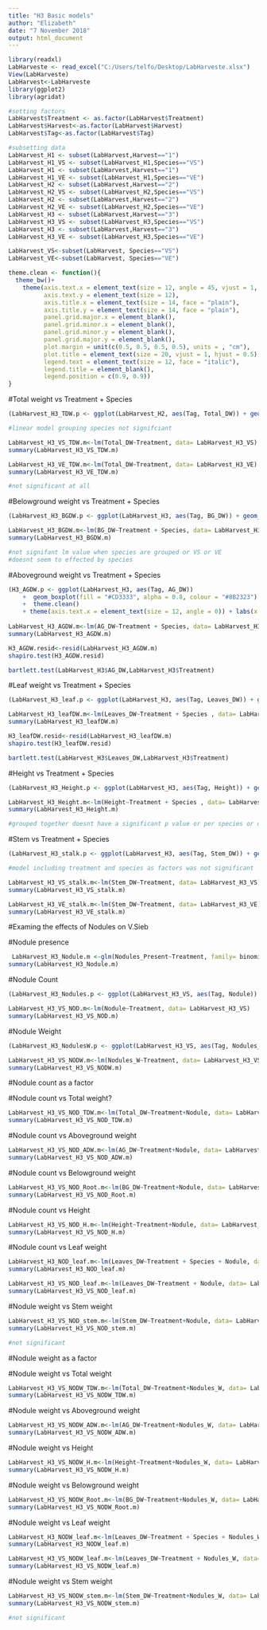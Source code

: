 ---
title: "H3 Basic models"
author: "Elizabeth"
date: "7 November 2018"
output: html_document
---

```{r}
library(readxl)
LabHarveste <- read_excel("C:/Users/telfo/Desktop/LabHarveste.xlsx")
View(LabHarveste)
LabHarvest<-LabHarveste
library(ggplot2)
library(agridat)
```


```{r}
#setting factors
LabHarvest$Treatment <- as.factor(LabHarvest$Treatment)
LabHarvest$Harvest<-as.factor(LabHarvest$Harvest)
LabHarvest$Tag<-as.factor(LabHarvest$Tag)
```


```{r}
#subsetting data
LabHarvest_H1 <- subset(LabHarvest,Harvest=="1")
LabHarvest_H1_VS <- subset(LabHarvest_H1,Species=="VS")
LabHarvest_H1 <- subset(LabHarvest,Harvest=="1")
LabHarvest_H1_VE <- subset(LabHarvest_H1,Species=="VE")
LabHarvest_H2 <- subset(LabHarvest,Harvest=="2")
LabHarvest_H2_VS <- subset(LabHarvest_H2,Species=="VS")
LabHarvest_H2 <- subset(LabHarvest,Harvest=="2")
LabHarvest_H2_VE <- subset(LabHarvest_H2,Species=="VE")
LabHarvest_H3 <- subset(LabHarvest,Harvest=="3")
LabHarvest_H3_VS <- subset(LabHarvest_H3,Species=="VS")
LabHarvest_H3 <- subset(LabHarvest,Harvest=="3")
LabHarvest_H3_VE <- subset(LabHarvest_H3,Species=="VE")

LabHarvest_VS<-subset(LabHarvest, Species=="VS")
LabHarvest_VE<-subset(LabHarvest, Species=="VE")
```

```{r}
theme.clean <- function(){
  theme_bw()+
    theme(axis.text.x = element_text(size = 12, angle = 45, vjust = 1, hjust = 1),
          axis.text.y = element_text(size = 12),
          axis.title.x = element_text(size = 14, face = "plain"),             
          axis.title.y = element_text(size = 14, face = "plain"),             
          panel.grid.major.x = element_blank(),                                          
          panel.grid.minor.x = element_blank(),
          panel.grid.minor.y = element_blank(),
          panel.grid.major.y = element_blank(),  
          plot.margin = unit(c(0.5, 0.5, 0.5, 0.5), units = , "cm"),
          plot.title = element_text(size = 20, vjust = 1, hjust = 0.5),
          legend.text = element_text(size = 12, face = "italic"),          
          legend.title = element_blank(),                              
          legend.position = c(0.9, 0.9))
}
```

#Total weight vs Treatment + Species 
```{r}
(LabHarvest_H3_TDW.p <- ggplot(LabHarvest_H2, aes(Tag, Total_DW)) + geom_boxplot(fill = "#CD3333", alpha = 0.8, colour = "#8B2323") + theme.clean() +  theme(axis.text.x = element_text(size = 12, angle = 0)) + labs(x = "Species & Treatment (%)", y = "Total Dry weight (grams)"))

#linear model grouping species not signifciant 

LabHarvest_H3_VS_TDW.m<-lm(Total_DW~Treatment, data= LabHarvest_H3_VS)
summary(LabHarvest_H3_VS_TDW.m)

LabHarvest_H3_VE_TDW.m<-lm(Total_DW~Treatment, data= LabHarvest_H3_VE)
summary(LabHarvest_H3_VE_TDW.m)

#not significant at all 

```

#Belowground weight vs Treatment + Species
```{r}
(LabHarvest_H3_BGDW.p <- ggplot(LabHarvest_H3, aes(Tag, BG_DW)) + geom_boxplot(fill = "#CD3333", alpha = 0.8, colour = "#8B2323") + theme.clean() +  theme(axis.text.x = element_text(size = 12, angle = 0)) + labs(x = "Species & Treatment (%)", y = " Below Ground Dry Weight (grams)"))

LabHarvest_H3_BGDW.m<-lm(BG_DW~Treatment + Species, data= LabHarvest_H3)
summary(LabHarvest_H3_BGDW.m)

#not signifant lm value when species are grouped or VS or VE
#doesnt seem to effected by species

```

#Aboveground weight vs Treatment + Species
```{r}
(H3_AGDW.p <- ggplot(LabHarvest_H3, aes(Tag, AG_DW)) 
    +  geom_boxplot(fill = "#CD3333", alpha = 0.8, colour = "#8B2323") 
    +  theme.clean()   
    + theme(axis.text.x = element_text(size = 12, angle = 0)) + labs(x = "Species & Treatment (%)", y = "Aboveground Dry Weight (grams)"))
    
LabHarvest_H3_AGDW.m<-lm(AG_DW~Treatment + Species, data= LabHarvest_H3)
summary(LabHarvest_H3_AGDW.m)

H3_AGDW.resid<-resid(LabHarvest_H3_AGDW.m)
shapiro.test(H3_AGDW.resid)

bartlett.test(LabHarvest_H3$AG_DW,LabHarvest_H3$Treatment)

```

#Leaf weight vs Treatment + Species
```{r}
(LabHarvest_H3_leaf.p <- ggplot(LabHarvest_H3, aes(Tag, Leaves_DW)) + geom_boxplot(fill = "#CD3333", alpha = 0.8, colour = "#8B2323") + theme.clean() +  theme(axis.text.x = element_text(size = 12, angle = 0)) + labs(x = "Species & Treatment (%)", y = "Leaf Dry weight (grams)"))

LabHarvest_H3_leafDW.m<-lm(Leaves_DW~Treatment + Species , data= LabHarvest_H3)
summary(LabHarvest_H3_leafDW.m)

H3_leafDW.resid<-resid(LabHarvest_H3_leafDW.m)
shapiro.test(H3_leafDW.resid)

bartlett.test(LabHarvest_H3$Leaves_DW,LabHarvest_H3$Treatment)

```

#Height vs Treatment + Species
```{r}
(LabHarvest_H3_Height.p <- ggplot(LabHarvest_H3, aes(Tag, Height)) + geom_boxplot(fill = "#CD3333", alpha = 0.8, colour = "#8B2323") + theme.clean() +  theme(axis.text.x = element_text(size = 12, angle = 0)) + labs(x = "Species & Treatment (%)", y = "Height (mm)"))

LabHarvest_H3_Height.m<-lm(Height~Treatment + Species , data= LabHarvest_H3)
summary(LabHarvest_H3_Height.m)

#grouped together doesnt have a significant p value or per species or disreguarding treatment 

```

#Stem vs Treatment + Species
```{r}
(LabHarvest_H3_stalk.p <- ggplot(LabHarvest_H3, aes(Tag, Stem_DW)) + geom_boxplot(fill = "#CD3333", alpha = 0.8, colour = "#8B2323") + theme.clean() +  theme(axis.text.x = element_text(size = 12, angle = 0)) + labs(x = "Species & Treatment (%)", y = "Stem Dry Weight (grams)"))

#model including treatment and species as factors was not significant 

LabHarvest_H3_VS_stalk.m<-lm(Stem_DW~Treatment, data= LabHarvest_H3_VS)
summary(LabHarvest_H3_VS_stalk.m)

LabHarvest_H3_VE_stalk.m<-lm(Stem_DW~Treatment, data= LabHarvest_H3_VE)
summary(LabHarvest_H3_VE_stalk.m)
```

#Examing the effects of Nodules on V.Sieb

#Nodule presence
```{r}
 LabHarvest_H3_Nodule.m <-glm(Nodules_Present~Treatment, family= binomial, data=LabHarvest_H3)
summary(LabHarvest_H3_Nodule.m)
```

#Nodule Count
```{r}
(LabHarvest_H3_Nodules.p <- ggplot(LabHarvest_H3_VS, aes(Tag, Nodule)) + geom_boxplot(fill = "#CD3333", alpha = 0.8, colour = "#8B2323") + theme.clean() +  theme(axis.text.x = element_text(size = 12, angle = 0)) + labs(x = "Species & Treatment (%)", y = "Nodule Count"))

LabHarvest_H3_VS_NOD.m<-lm(Nodule~Treatment, data= LabHarvest_H3_VS)
summary(LabHarvest_H3_VS_NOD.m)
```

#Nodule Weight
```{r}
(LabHarvest_H3_NodulesW.p <- ggplot(LabHarvest_H3_VS, aes(Tag, Nodules_W)) + geom_boxplot(fill = "#CD3333", alpha = 0.8, colour = "#8B2323") + theme.clean() +  theme(axis.text.x = element_text(size = 12, angle = 0)) + labs(x = "Species & Treatment (%)", y = "Nodule Weight (grams)"))

LabHarvest_H3_VS_NODW.m<-lm(Nodules_W~Treatment, data= LabHarvest_H3_VS)
summary(LabHarvest_H3_VS_NODW.m)
```

#Nodule count as a factor 

#Nodule count vs Total weight?
```{r}

LabHarvest_H3_VS_NOD_TDW.m<-lm(Total_DW~Treatment+Nodule, data= LabHarvest_H3_VS)
summary(LabHarvest_H3_VS_NOD_TDW.m)
```

#Nodule count vs Aboveground weight 
```{r}
LabHarvest_H3_VS_NOD_ADW.m<-lm(AG_DW~Treatment+Nodule, data= LabHarvest_H3_VS)
summary(LabHarvest_H3_VS_NOD_ADW.m)
```

#Nodule count vs Belowground weight
```{r}
LabHarvest_H3_VS_NOD_Root.m<-lm(BG_DW~Treatment+Nodule, data= LabHarvest_H3_VS)
summary(LabHarvest_H3_VS_NOD_Root.m)
```

#Nodule count vs Height 
```{r}

LabHarvest_H3_VS_NOD_H.m<-lm(Height~Treatment+Nodule, data= LabHarvest_H3_VS)
summary(LabHarvest_H3_VS_NOD_H.m)
```

#Nodule count vs Leaf weight
```{r}
LabHarvest_H3_NOD_leaf.m<-lm(Leaves_DW~Treatment + Species + Nodule, data= LabHarvest_H3)
summary(LabHarvest_H3_NOD_leaf.m)

LabHarvest_H3_VS_NOD_leaf.m<-lm(Leaves_DW~Treatment + Nodule, data= LabHarvest_H3_VS)
summary(LabHarvest_H3_VS_NOD_leaf.m)
```

#Nodule weight vs Stem weight 
```{r}
LabHarvest_H3_VS_NOD_stem.m<-lm(Stem_DW~Treatment+Nodule, data= LabHarvest_H3_VS)
summary(LabHarvest_H3_VS_NOD_stem.m)

#not significant 
```

#Nodule weight as a factor

#Nodule weight vs Total weight 
```{r}
LabHarvest_H3_VS_NODW_TDW.m<-lm(Total_DW~Treatment+Nodules_W, data= LabHarvest_H3_VS)
summary(LabHarvest_H3_VS_NODW_TDW.m)
```

#Nodule weight vs Aboveground weight 
```{r}
LabHarvest_H3_VS_NODW_ADW.m<-lm(AG_DW~Treatment+Nodules_W, data= LabHarvest_H3_VS)
summary(LabHarvest_H3_VS_NODW_ADW.m)
```

#Nodule weight vs Height 
```{r}
LabHarvest_H3_VS_NODW_H.m<-lm(Height~Treatment+Nodules_W, data= LabHarvest_H3_VS)
summary(LabHarvest_H3_VS_NODW_H.m)
```

#Nodule weight vs Belowground weight
```{r}
LabHarvest_H3_VS_NODW_Root.m<-lm(BG_DW~Treatment+Nodules_W, data= LabHarvest_H3_VS)
summary(LabHarvest_H3_VS_NODW_Root.m)
```

#Nodule weight vs Leaf weight
```{r}
LabHarvest_H3_NODW_leaf.m<-lm(Leaves_DW~Treatment + Species + Nodules_W, data= LabHarvest_H3)
summary(LabHarvest_H3_NODW_leaf.m)

LabHarvest_H3_VS_NODW_leaf.m<-lm(Leaves_DW~Treatment + Nodules_W, data= LabHarvest_H3_VS)
summary(LabHarvest_H3_VS_NODW_leaf.m)

```

#Nodule weight vs Stem weight 
```{r}
LabHarvest_H3_VS_NODW_stem.m<-lm(Stem_DW~Treatment+Nodules_W, data= LabHarvest_H3_VS)
summary(LabHarvest_H3_VS_NODW_stem.m)

#not significant
```